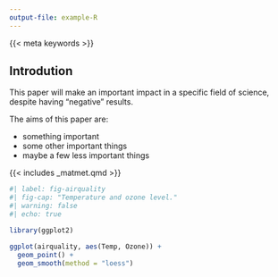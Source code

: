 ```yaml
---
output-file: example-R
---
```


{{< meta keywords >}}

## Introdution

This paper will make an important impact in a specific field of science, 
despite having "negative" results.

The aims of this paper are:

- something important
- some other important things
- maybe a few less important things

{{< includes _matmet.qmd >}}

```r
#| label: fig-airquality
#| fig-cap: "Temperature and ozone level."
#| warning: false
#| echo: true

library(ggplot2)

ggplot(airquality, aes(Temp, Ozone)) + 
  geom_point() + 
  geom_smooth(method = "loess")
```